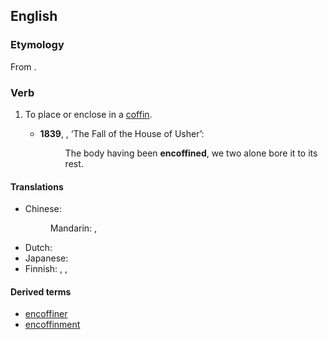 ==English==

===Etymology===
From {{prefix|en|en|coffin}}.

===Verb===
{{en-verb}}

# {{lb|en|transitive}} To place or enclose in a [[coffin]].
#* '''1839''', {{w|Edgar Allan Poe}}, ‘The Fall of the House of Usher’:
#*: The body having been '''encoffined''', we two alone bore it to its rest.

====Translations====
{{trans-top|place in a coffin}}
* Chinese:
*: Mandarin: {{t+|cmn|裝殮}}, {{t+|cmn|装殓|tr=zhuāngliàn}}
{{trans-mid}}
* Dutch: {{t-needed|nl}}
* Japanese: {{t+|ja|納棺|alt=納棺する|tr=nōkan suru}}
* Finnish: {{t|fi|[[sulkea]] [[arkku]]un}}, {{t|fi|[[laittaa]] [[arkku]]un}}, {{t|fi|[[panna]] [[arkku]]un}}
{{trans-bottom}}

====Derived terms====
* [[encoffiner]]
* [[encoffinment]]

{{c|en|Burial}}